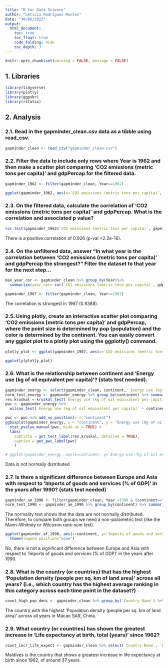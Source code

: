 ```yaml
---
title: "R for Data Science"
author: "Leticia Rodríguez Montes"
date: "30/06/2022"
output: 
  html_document: 
    toc: true
    toc_float: true
    code_folding: hide
    toc_depth: 3
---
```

```r
knitr::opts_chunk$set(warning = FALSE, message = FALSE) 
```

## 1. Libraries

```r
library(tidyverse)
library(plotly)
library(ggpubr)
library(rstatix)
```

## 2. Analysis

### 2.1. Read in the gapminder_clean.csv data as a tibble using read_csv.

```r
gapminder_clean <- read_csv("gapminder_clean.csv")
```

### 2.2. Filter the data to include only rows where Year is 1962 and then make a scatter plot comparing 'CO2 emissions (metric tons per capita)' and gdpPercap for the filtered data.

```r
gapminder_1962 <- filter(gapminder_clean, Year==1962)

ggplot(gapminder_1962, aes(x=`CO2 emissions (metric tons per capita)`, y=gdpPercap)) + geom_point() + ggtitle ("Scatter plot")
```

### 2.3. On the filtered data, calculate the correlation of 'CO2 emissions (metric tons per capita)' and gdpPercap. What is the correlation and associated p value?

```r
cor.test(gapminder_1962$`CO2 emissions (metric tons per capita)`, gapminder_1962$gdpPercap)
```

There is a positive  correlation of 0.926 (p-val <2.2e-16).

### 2.4. On the unfiltered data, answer "In what year is the correlation between 'CO2 emissions (metric tons per capita)' and gdpPercap the strongest?" Filter the dataset to that year for the next step...

```r
max_year_cor <- gapminder_clean %>% group_by(Year)%>% 
  summarize(year_cor= cor(`CO2 emissions (metric tons per capita)`, gdpPercap,  use="complete.obs"))  %>% top_n(n=1, wt=year_cor) %>% print()

gapminder_1967 <- filter(gapminder_clean, Year==1967)
```

The correlation is strongest in 1967 (0.9388).

### 2.5. Using plotly, create an interactive scatter plot comparing 'CO2 emissions (metric tons per capita)' and gdpPercap, where the point size is determined by pop (population) and the color is determined by the continent. You can easily convert any ggplot plot to a plotly plot using the ggplotly() command.

```r
plotly_plot <- ggplot(gapminder_1967, aes(x=`CO2 emissions (metric tons per capita)`, y=gdpPercap, size=pop, color=continent)) + geom_point() + ggtitle("Plotly scatter plot")

ggplotly(plotly_plot)
```

### 2.6. What is the relationship between continent and 'Energy use (kg of oil equivalent per capita)'? (stats test needed).

```r
gapminder_energy <- select(gapminder_clean, continent, `Energy use (kg of oil equivalent per capita)`) %>% filter(complete.cases(.))
norm_test_energy <- gapminder_energy %>% group_by(continent) %>% summarize(shap_test_p_val= shapiro.test(`Energy use (kg of oil equivalent per capita)`)$p.value)
res.kruskal <-kruskal_test(`Energy use (kg of oil equivalent per capita)` ~ continent, data = gapminder_energy)
pwc <- gapminder_energy %>% 
  wilcox_test(`Energy use (kg of oil equivalent per capita)` ~ continent, p.adjust.method = "bonferroni")

pwc <- pwc %>% add_xy_position(x = "continent")
ggboxplot(gapminder_energy, x = "continent", y = "Energy use (kg of oil equivalent per capita)") +
  stat_pvalue_manual(pwc, hide.ns = TRUE) +
  labs(
    subtitle = get_test_label(res.kruskal, detailed = TRUE),
    caption = get_pwc_label(pwc)
    )

# ggplot(gapminder_energy, aes(x=continent, y=`Energy use (kg of oil equivalent per capita)`)) + geom_boxplot() + stat_compare_means(method="kruskal.test")
```

Data is not normally distributed

### 2.7. Is there a significant difference between Europe and Asia with respect to 'Imports of goods and services (% of GDP)' in the years after 1990? (stats test needed)

```r
gapminder_ae_1990 <- filter(gapminder_clean, Year >1990 & (continent=="Europe" | continent =="Asia"))
norm_test_1990 <- gapminder_ae_1990 %>% group_by(continent) %>% summarize(shap_test_p_val= shapiro.test(`Imports of goods and services (% of GDP)`)$p.value) %>% print()
```

The normality test shows that the data are not normally distributed. Therefore, to compare both groups we need a non-parametric test (like the Mann–Whitney or Wilcoxon rank-sum test).

```r
ggplot(gapminder_af_1990, aes(x=continent, y=`Imports of goods and services (% of GDP)`, fill=continent)) + geom_violin() + stat_compare_means(method = "wilcox.test", label.x = 1.4, label.y = 200)+
  theme(legend.position="none")
```

No, there is not a significant difference between Europe and Asia with respect to 'Imports of goods and services (% of GDP)' in the years after 1990.

### 2.8. What is the country (or countries) that has the highest 'Population density (people per sq. km of land area)' across all years? (i.e., which country has the highest average ranking in this category across each time point in the dataset?)

```r
count_high_pop_dens <- gapminder_clean %>% group_by(`Country Name`) %>% summarize(av_pop_dens = mean(`Population density (people per sq. km of land area)`, na.rm = T)) %>% top_n(n=1, wt=av_pop_dens) %>% print()
```

The country with the highest 'Population density (people per sq. km of land area)' across all years in Macao SAR, China.

### 2.9. What country (or countries) has shown the greatest increase in 'Life expectancy at birth, total (years)' since 1962?

```r
count_incr_life_expect <- gapminder_clean %>% select(`Country Name`, `Life expectancy at birth, total (years)`, "Year") %>% filter (Year==1962 | Year== max(Year)) %>% group_by(`Country Name`)%>% summarize(inc_life_expect = `Life expectancy at birth, total (years)`[Year==max(Year)]-`Life expectancy at birth, total (years)`[Year==min(Year)]) %>% top_n(n=1, wt=inc_life_expect) %>% print()
```

Maldives is the country that shows a greatest increase in life expectancy at birth since 1962, of around 37 years.